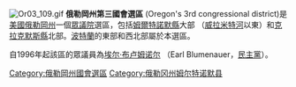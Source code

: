 [[File:Or03_109.gif|thumb]]
'''俄勒岡州第三國會選區''' (Oregon's 3rd congressional district)是[[美國|美國]][[俄勒岡州|俄勒岡州]]一個[[美國眾議院|眾議院]]選區，包括[[姆爾特諾默縣_(俄勒岡州)|姆爾特諾默縣]]大部 （[[威拉米特河|威拉米特河]]以東）和[[克拉克默斯縣|克拉克默斯縣]]北部。[[波特蘭|波特蘭]]的東部和西北部屬於本選區。

自1996年起該區的眾議員為[[埃尔·布卢姆诺尔|埃尔·布卢姆诺尔]] （Earl Blumenauer，[[民主黨_(美國)|民主黨]]）。
[[Category:俄勒岡州國會選區|Category:俄勒岡州國會選區]]
[[Category:俄勒冈州姆尔特诺默县|Category:俄勒冈州姆尔特诺默县]]
